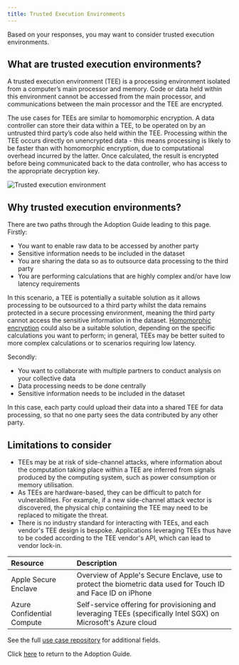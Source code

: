 ```yaml
---
title: Trusted Execution Environments
---
```



Based on your responses, you may want to consider trusted execution environments.

## What are trusted execution environments?

A trusted execution environment (TEE) is a processing environment isolated from a computer’s main processor and memory. Code or data held within this environment cannot be accessed from the main processor, and communications between the main processor and the TEE are encrypted.

The use cases for TEEs are similar to homomorphic encryption. A data controller can store their data within a TEE, to be operated on by an untrusted third party’s code also held within the TEE. Processing within the TEE occurs directly on unencrypted data - this means processing is likely to be faster than with homomorphic encryption, due to computational overhead incurred by the latter. Once calculated, the result is encrypted before being communicated back to the data controller, who has access to the appropriate decryption key.

![Trusted execution environment](../images/tee.png)

## Why trusted execution environments?

There are two paths through the Adoption Guide leading to this page. Firstly:

- You want to enable raw data to be accessed by another party
- Sensitive information needs to be included in the dataset
- You are sharing the data so as to outsource data processing to the third party
- You are performing calculations that are highly complex and/or have low latency requirements

In this scenario, a TEE is potentially a suitable solution as it allows processing to be outsourced to a third party whilst the data remains protected in a secure processing environment, meaning the third party cannot access the sensitive information in the dataset. [Homomorphic encryption](/adoption-guide/homomorphic-encryption) could also be a suitable solution, depending on the specific calculations you want to perform; in general, TEEs may be better suited to more complex calculations or to scenarios requiring low latency.

Secondly:

- You want to collaborate with multiple partners to conduct analysis on your collective data
- Data processing needs to be done centrally
- Sensitive information needs to be included in the dataset

In this case, each party could upload their data into a shared TEE for data processing, so that no one party sees the data contributed by any other party.

## Limitations to consider

- TEEs may be at risk of side-channel attacks, where information about the computation taking place within a TEE are inferred from signals produced by the computing system, such as power consumption or memory utilisation.
- As TEEs are hardware-based, they can be difficult to patch for vulnerabilities. For example, if a new side-channel attack vector is discovered, the physical chip containing the TEE may need to be replaced to mitigate the threat.
- There is no industry standard for interacting with TEEs, and each vendor's TEE design is bespoke. Applications leveraging TEEs thus have to be coded according to the TEE vendor's API, which can lead to vendor lock-in.

<Collapse label="Technical resources">

| Resource                                                                                                                         | Description                                                                                                    |
| :------------------------------------------------------------------------------------------------------------------------------- | :------------------------------------------------------------------------------------------------------------- |
| <OutboundLink href="https://support.apple.com/en-gb/guide/security/sec59b0b31ff/web">Apple Secure Enclave</OutboundLink>         | Overview of Apple's Secure Enclave, use to protect the biometric data used for Touch ID and Face ID on iPhone  |
| <OutboundLink href="https://azure.microsoft.com/en-us/solutions/confidential-compute/">Azure Confidential Compute</OutboundLink> | Self-service offering for provisioning and leveraging TEEs (specifically Intel SGX) on Microsoft's Azure cloud |

</Collapse>

<Collapse label="Use Cases">
  See the full <a href="/repository">use case repository</a> for additional
  fields.
  <AdoptionGuideRepositoryTable pet="tee" />
</Collapse>

Click [here](/adoption-guide) to return to the Adoption Guide.

<License />
